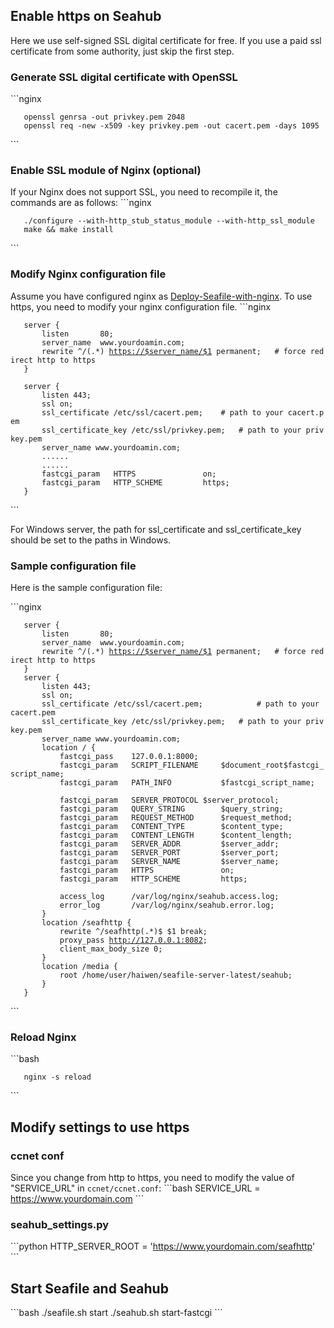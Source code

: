 == Enable https on Seahub ==

Here we use self-signed SSL digital certificate for free. If you use a paid ssl certificate from some authority, just skip the first step.

=== Generate SSL digital certificate with OpenSSL ===
```nginx
    openssl genrsa -out privkey.pem 2048
    openssl req -new -x509 -key privkey.pem -out cacert.pem -days 1095
```

=== Enable SSL module of Nginx (optional) ===
If your Nginx does not support SSL, you need to recompile it, the commands are as follows:
```nginx
    ./configure --with-http_stub_status_module --with-http_ssl_module
    make && make install
```

=== Modify Nginx configuration file ===

Assume you have configured nginx as [[Deploy-Seafile-with-nginx]]. To use https, you need to modify your nginx configuration file.
```nginx
    server {
        listen       80;
        server_name  www.yourdoamin.com; 
        rewrite ^/(.*) https://$server_name/$1 permanent;	# force redirect http to https
    }

    server {
        listen 443;
        ssl on;
        ssl_certificate /etc/ssl/cacert.pem;	# path to your cacert.pem
        ssl_certificate_key /etc/ssl/privkey.pem;	# path to your privkey.pem
        server_name www.yourdoamin.com;    
        ......
        ......
        fastcgi_param   HTTPS               on;
        fastcgi_param   HTTP_SCHEME         https;
    }
```

For Windows server, the path for ssl_certificate and ssl_certificate_key should be set to the paths in Windows. 

=== Sample configuration file ===

Here is the sample configuration file:

```nginx
    server {
        listen       80;
        server_name  www.yourdoamin.com;
        rewrite ^/(.*) https://$server_name/$1 permanent;	# force redirect http to https
    }
    server {
        listen 443;
        ssl on;
        ssl_certificate /etc/ssl/cacert.pem;            # path to your cacert.pem
        ssl_certificate_key /etc/ssl/privkey.pem;	# path to your privkey.pem
        server_name www.yourdoamin.com;    
        location / {
            fastcgi_pass    127.0.0.1:8000;
            fastcgi_param   SCRIPT_FILENAME     $document_root$fastcgi_script_name;
            fastcgi_param   PATH_INFO           $fastcgi_script_name;
     
            fastcgi_param   SERVER_PROTOCOL	$server_protocol;
            fastcgi_param   QUERY_STRING        $query_string;
            fastcgi_param   REQUEST_METHOD      $request_method;
            fastcgi_param   CONTENT_TYPE        $content_type;
            fastcgi_param   CONTENT_LENGTH      $content_length;
            fastcgi_param   SERVER_ADDR         $server_addr;
            fastcgi_param   SERVER_PORT         $server_port;
            fastcgi_param   SERVER_NAME         $server_name;
            fastcgi_param   HTTPS               on;
            fastcgi_param   HTTP_SCHEME         https;
     
            access_log      /var/log/nginx/seahub.access.log;
    	    error_log       /var/log/nginx/seahub.error.log;
        }       
        location /seafhttp {
            rewrite ^/seafhttp(.*)$ $1 break;
            proxy_pass http://127.0.0.1:8082;
            client_max_body_size 0;
        }
        location /media {
            root /home/user/haiwen/seafile-server-latest/seahub;
        }
    }
```

=== Reload Nginx ===
```bash
    nginx -s reload
```

== Modify settings to use https ==

=== ccnet conf ===

Since you change from http to https, you need to modify the value of "SERVICE_URL" in <code>ccnet/ccnet.conf</code>:
```bash
SERVICE_URL = https://www.yourdomain.com
```

=== seahub_settings.py ===

```python
HTTP_SERVER_ROOT = 'https://www.yourdomain.com/seafhttp'
```

== Start Seafile and Seahub ==

```bash
./seafile.sh start
./seahub.sh start-fastcgi
```
